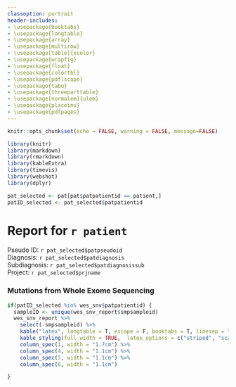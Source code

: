 ```yaml
---
classoption: portrait
header-includes:
- \usepackage{booktabs}
- \usepackage{longtable}
- \usepackage{array}
- \usepackage{multirow}
- \usepackage[table]{xcolor}
- \usepackage{wrapfig}
- \usepackage{float}
- \usepackage{colortbl}
- \usepackage{pdflscape}
- \usepackage{tabu}
- \usepackage{threeparttable}
- \usepackage[normalem]{ulem}
- \usepackage{placeins}
- \usepackage{pdfpages}
---
```


```r
knitr::opts_chunk$set(echo = FALSE, warning = FALSE, message=FALSE)
```

```r
library(knitr)
library(markdown)
library(rmarkdown)
library(kableExtra)
library(timevis)
library(webshot)
library(dplyr)
```

```r
pat_selected <- pat[pat$patpatientid == patient,]
patID_selected <- pat_selected$patpatientid
```


# Report for `r patient`
Pseudo ID: `r pat_selected$patpseudoid`   
Diagnosis: `r pat_selected$patdiagnosis`  
Subdiagnosis: `r pat_selected$patdiagnosissub`  
Project: `r pat_selected$prjname`  

\pagebreak

### Mutations from Whole Exome Sequencing
\FloatBarrier
```r
if(patID_selected %in% wes_snv$patpatientid) {
  sampleID <- unique(wes_snv_report$smpsampleid)
  wes_snv_report %>%
    select(-smpsampleid) %>%
    kable("latex", longtable = T, escape = F, booktabs = T, linesep = "", caption = paste("SNVs from WES in", sampleID) ) %>%
    kable_styling(full_width = TRUE,  latex_options = c("striped", "scale_down", "repeat_header") ) %>%
    column_spec(1, width = "1.7cm") %>%
    column_spec(4, width = "1.1cm") %>%
    column_spec(5, width = "1.1cm") %>%
    column_spec(6, width = "1.1cm") 

}
```

